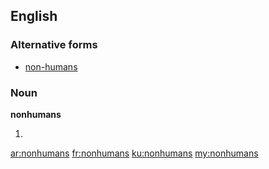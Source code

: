 ==English==

===Alternative forms===
* [[non-humans]]

===Noun===
'''nonhumans'''

# {{plural of|[[nonhuman]]}}

[[ar:nonhumans]]
[[fr:nonhumans]]
[[ku:nonhumans]]
[[my:nonhumans]]